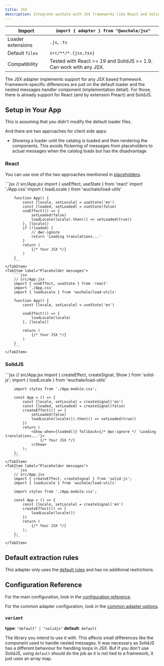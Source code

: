 ```yaml
---
title: JSX
description: Integrate wuchale with JSX frameworks like React and SolidJS - extract translations, manage locale loading, and handle nested messages with framework-specific components.
---
```


Import | `import { adapter } from "@wuchale/jsx"`
-|-
Loader extensions | `.js`, `.ts`
Default `files` | `src/**/*.{jsx,tsx}`
Compatibility | Tested with React >= 19 and SolidJS >= 1.9. Can work with any JSX.

The JSX adapter implements support for any JSX based framework.
Framework-specific differences are just on the default loader and the nested
messages handler component (implementation detail). For those, there is already
support for React (and by extension Preact) and SolidJS.

## Setup in Your App

This is assuming that you didn't modify the default loader files.

And there are two approaches for client side apps:

- Showing a loader until the catalog is loaded and then rendering the components. This avoids flickering of messages from placeholders to actual messages when the catalog loads but has the disadvantage

### React

You can use one of the two approaches mentioned in [placeholders](/guides/placeholders).


<Tabs>
    <TabItem label="Loading message">
        ```jsx
        // src/App.jsx
        import { useEffect, useState } from 'react'
        import './App.css'
        import { loadLocale } from 'wuchale/load-utils'

        function App() {
            const [locale, setLocale] = useState('en')
            const [loaded, setLoaded] = useState(false)
            useEffect(() => {
                setLoaded(false)
                loadLocale(locale).then(() => setLoaded(true))
            }, [locale])
            if (!loaded) {
                // @wc-ignore
                return 'Loading translations...'
            }
            return (
                {/* Your JSX */}
            )
        }
        ```
    </TabItem>
    <TabItem label="Placeholder messages">
        ```jsx
        // src/App.jsx
        import { useEffect, useState } from 'react'
        import './App.css'
        import { loadLocale } from 'wuchale/load-utils'

        function App() {
            const [locale, setLocale] = useState('en')

            useEffect(() => {
                loadLocale(locale)
            }, [locale])

            return (
                {/* Your JSX */}
            )
        }
        ```
    </TabItem>
</Tabs>


### SolidJS

<Tabs>
    <TabItem label="Loader">
        ```jsx
        // src/App.jsx
        import { createEffect, createSignal, Show } from 'solid-js';
        import { loadLocale } from 'wuchale/load-utils'

        import styles from './App.module.css';

        const App = () => {
            const [locale, setLocale] = createSignal('en')
            const [loaded, setLoaded] = createSignal(false)
            createEffect(() => {
                setLoaded(false)
                loadLocale(locale()).then(() => setLoaded(true))
            })
            return (
                <Show when={loaded()} fallback={/* @wc-ignore */ 'Loading translations...'}>
                    {/* Your JSX */}
                </Show>
            );
        };
        ```
    </TabItem>
    <TabItem label="Placeholder messages">
        ```jsx
        // src/App.jsx
        import { createEffect, createSignal } from 'solid-js';
        import { loadLocale } from 'wuchale/load-utils'

        import styles from './App.module.css';

        const App = () => {
            const [locale, setLocale] = createSignal('en')
            createEffect(() => {
                loadLocale(locale())
            })
            return (
                {/* Your JSX */}
            );
        };
        ```
    </TabItem>
</Tabs>

## Default extraction rules

This adapter only uses the [default rules](/guides/rules) and has no additional restrictions.

## Configuration Reference

For the main configuration, look in the [configuration reference](/reference/config).

For the common adapter configuration, look in the [common adapter options](/reference/adapter-common/).

### `variant`

**type**: `"default" | "solidjs"`
**default**: `default`

The library you intend to use it with. This affects small differences like the
component used to handle nested messages. It was necessary as SolidJS has a
different behaviour for handling loops in JSX. Buf if you don't use SolidJS,
using `default` should do the job as it is not tied to a framework, it just
uses an array map.
